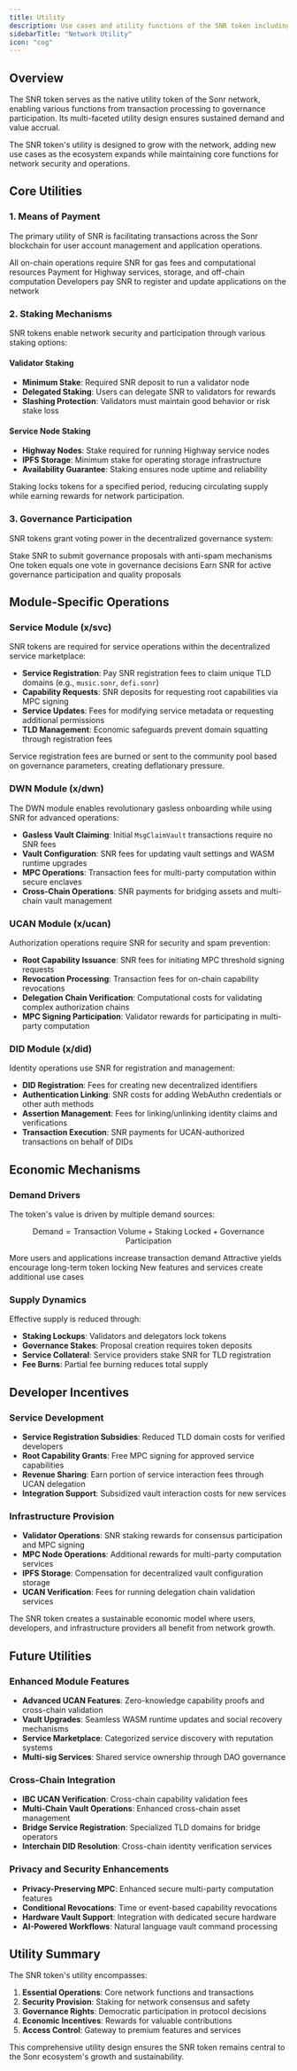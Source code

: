 ```yaml
---
title: Utility
description: Use cases and utility functions of the SNR token including staking, governance, and network operations
sidebarTitle: "Network Utility"
icon: "cog"
---
```


## Overview

The SNR token serves as the native utility token of the Sonr network, enabling various functions from transaction processing to governance participation. Its multi-faceted utility design ensures sustained demand and value accrual.

<Note>
  The SNR token's utility is designed to grow with the network, adding new use
  cases as the ecosystem expands while maintaining core functions for network
  security and operations.
</Note>

## Core Utilities

### 1. Means of Payment

The primary utility of SNR is facilitating transactions across the Sonr blockchain for user account management and application operations.

<CardGroup>
  <Card title="Transaction Fees">
    All on-chain operations require SNR for gas fees and computational resources
  </Card>
  <Card title="Service Payments">
    Payment for Highway services, storage, and off-chain computation
  </Card>
  <Card title="Application Fees">
    Developers pay SNR to register and update applications on the network
  </Card>
</CardGroup>

### 2. Staking Mechanisms

SNR tokens enable network security and participation through various staking options:

#### Validator Staking

- **Minimum Stake**: Required SNR deposit to run a validator node
- **Delegated Staking**: Users can delegate SNR to validators for rewards
- **Slashing Protection**: Validators must maintain good behavior or risk stake loss

#### Service Node Staking

- **Highway Nodes**: Stake required for running Highway service nodes
- **IPFS Storage**: Minimum stake for operating storage infrastructure
- **Availability Guarantee**: Staking ensures node uptime and reliability

<Warning>
  Staking locks tokens for a specified period, reducing circulating supply while
  earning rewards for network participation.
</Warning>

### 3. Governance Participation

SNR tokens grant voting power in the decentralized governance system:

<CardGroup>
  <Card title="Proposal Creation">
    Stake SNR to submit governance proposals with anti-spam mechanisms
  </Card>
  <Card title="Voting Rights">
    One token equals one vote in governance decisions
  </Card>
  <Card title="Participation Rewards">
    Earn SNR for active governance participation and quality proposals
  </Card>
</CardGroup>

## Module-Specific Operations

### Service Module (x/svc)

SNR tokens are required for service operations within the decentralized service marketplace:

- **Service Registration**: Pay SNR registration fees to claim unique TLD domains (e.g., `music.sonr`, `defi.sonr`)
- **Capability Requests**: SNR deposits for requesting root capabilities via MPC signing
- **Service Updates**: Fees for modifying service metadata or requesting additional permissions
- **TLD Management**: Economic safeguards prevent domain squatting through registration fees

<Note>
  Service registration fees are burned or sent to the community pool based on
  governance parameters, creating deflationary pressure.
</Note>

### DWN Module (x/dwn)

The DWN module enables revolutionary gasless onboarding while using SNR for advanced operations:

- **Gasless Vault Claiming**: Initial `MsgClaimVault` transactions require no SNR fees
- **Vault Configuration**: SNR fees for updating vault settings and WASM runtime upgrades
- **MPC Operations**: Transaction fees for multi-party computation within secure enclaves
- **Cross-Chain Operations**: SNR payments for bridging assets and multi-chain vault management

### UCAN Module (x/ucan)

Authorization operations require SNR for security and spam prevention:

- **Root Capability Issuance**: SNR fees for initiating MPC threshold signing requests
- **Revocation Processing**: Transaction fees for on-chain capability revocations
- **Delegation Chain Verification**: Computational costs for validating complex authorization chains
- **MPC Signing Participation**: Validator rewards for participating in multi-party computation

### DID Module (x/did)

Identity operations use SNR for registration and management:

- **DID Registration**: Fees for creating new decentralized identifiers
- **Authentication Linking**: SNR costs for adding WebAuthn credentials or other auth methods
- **Assertion Management**: Fees for linking/unlinking identity claims and verifications
- **Transaction Execution**: SNR payments for UCAN-authorized transactions on behalf of DIDs

## Economic Mechanisms

### Demand Drivers

The token's value is driven by multiple demand sources:

```math
\text{Demand} = \text{Transaction Volume} + \text{Staking Locked} + \text{Governance Participation}
```

<CardGroup>
  <Card title="Network Growth">
    More users and applications increase transaction demand
  </Card>
  <Card title="Staking Returns">
    Attractive yields encourage long-term token locking
  </Card>
  <Card title="Utility Expansion">
    New features and services create additional use cases
  </Card>
</CardGroup>

### Supply Dynamics

Effective supply is reduced through:

- **Staking Lockups**: Validators and delegators lock tokens
- **Governance Stakes**: Proposal creation requires token deposits
- **Service Collateral**: Service providers stake SNR for TLD registration
- **Fee Burns**: Partial fee burning reduces total supply

## Developer Incentives

### Service Development

- **Service Registration Subsidies**: Reduced TLD domain costs for verified developers
- **Root Capability Grants**: Free MPC signing for approved service capabilities
- **Revenue Sharing**: Earn portion of service interaction fees through UCAN delegation
- **Integration Support**: Subsidized vault interaction costs for new services

### Infrastructure Provision

- **Validator Operations**: SNR staking rewards for consensus participation and MPC signing
- **MPC Node Operations**: Additional rewards for multi-party computation services
- **IPFS Storage**: Compensation for decentralized vault configuration storage
- **UCAN Verification**: Fees for running delegation chain validation services

<Check>
  The SNR token creates a sustainable economic model where users, developers,
  and infrastructure providers all benefit from network growth.
</Check>

## Future Utilities

### Enhanced Module Features

- **Advanced UCAN Features**: Zero-knowledge capability proofs and cross-chain validation
- **Vault Upgrades**: Seamless WASM runtime updates and social recovery mechanisms
- **Service Marketplace**: Categorized service discovery with reputation systems
- **Multi-sig Services**: Shared service ownership through DAO governance

### Cross-Chain Integration

- **IBC UCAN Verification**: Cross-chain capability validation fees
- **Multi-Chain Vault Operations**: Enhanced cross-chain asset management
- **Bridge Service Registration**: Specialized TLD domains for bridge operators
- **Interchain DID Resolution**: Cross-chain identity verification services

### Privacy and Security Enhancements

- **Privacy-Preserving MPC**: Enhanced secure multi-party computation features
- **Conditional Revocations**: Time or event-based capability revocations
- **Hardware Vault Support**: Integration with dedicated secure hardware
- **AI-Powered Workflows**: Natural language vault command processing

## Utility Summary

The SNR token's utility encompasses:

1. **Essential Operations**: Core network functions and transactions
2. **Security Provision**: Staking for network consensus and safety
3. **Governance Rights**: Democratic participation in protocol decisions
4. **Economic Incentives**: Rewards for valuable contributions
5. **Access Control**: Gateway to premium features and services

This comprehensive utility design ensures the SNR token remains central to the Sonr ecosystem's growth and sustainability.